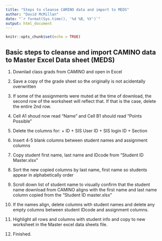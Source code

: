 ```yaml
---
title: "Steps to cleanse CAMINO data and import to MEDS"
author: "David McMillan"
date: "`r format(Sys.time(), '%d %B, %Y')`"
output: html_document
---
```


```r
knitr::opts_chunk$set(echo = TRUE)
```

## Basic steps to cleanse and import CAMINO data to Master Excel Data sheet (MEDS)

1. Downlad class grads from CAMINO and open in Excel


2. Save a copy of the grade sheet so the originally is not acidentally overwritten


3. If some of the assignments were muted at the time of download, the second row of the worksheet will reflect that.  If that is the case, delete the entire 2nd row.


4. Cell A1 shoud now read "Name" and Cell B1 should read "Points Possible"


5. Delete the columns for:
        + ID
        + SIS User ID
        + SIS login ID
        + Section


6. Insert 4-5 blank columns between student names and assignment columns


7. Copy student first name, last name and IDcode from "Student ID Master.xlsx"


8. Sort the new copied columns by last name, first name so students appear in alphabetically order


9. Scroll down list of student name to visually confirm that the student name download from CAMINO aligns with the first name and last name column copied from the "Student ID master.xlsx"


10. If the names align, delete columns with student names and delete any empty columns between student IDcode and assignment columns.


11. Highlight all rows and columns with student info and copy to new worksheet in the Master excel data sheets file.


12. Finished.
